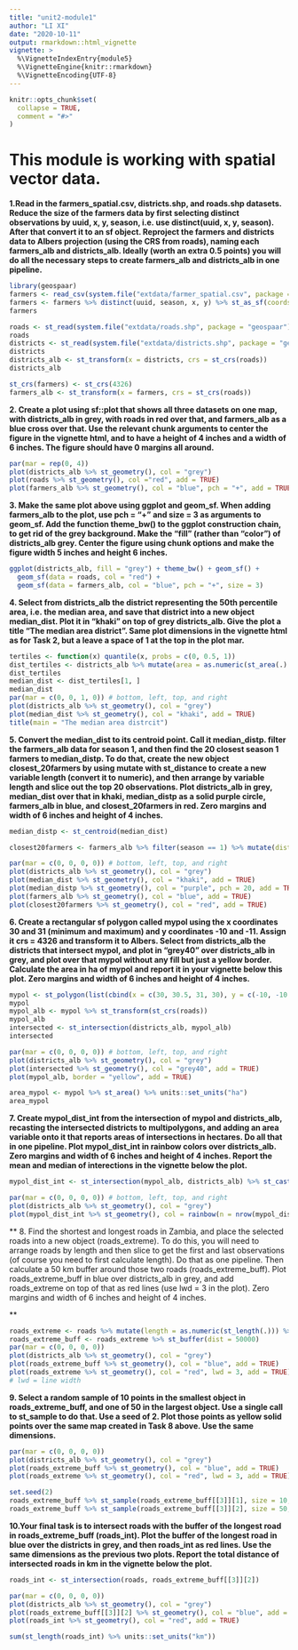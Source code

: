 ```yaml
---
title: "unit2-module1"
author: "LI XI"
date: "2020-10-11"
output: rmarkdown::html_vignette
vignette: >
  %\VignetteIndexEntry{module5}
  %\VignetteEngine{knitr::rmarkdown}
  %\VignetteEncoding{UTF-8}
---
```


```r
knitr::opts_chunk$set(
  collapse = TRUE,
  comment = "#>"
)
```

# This module is working with spatial vector data. 

**
1.Read in the farmers_spatial.csv, districts.shp, and roads.shp datasets. Reduce the size of the farmers data by first selecting distinct observations by uuid, x, y, season, i.e. use distinct(uuid, x, y, season). After that convert it to an sf object. Reproject the farmers and districts data to Albers projection (using the CRS from roads), naming each farmers_alb and districts_alb. Ideally (worth an extra 0.5 points) you will do all the necessary steps to create farmers_alb and districts_alb in one pipeline.
**
```r
library(geospaar)
farmers <- read_csv(system.file("extdata/farmer_spatial.csv", package = "geospaar")) 
farmers <- farmers %>% distinct(uuid, season, x, y) %>% st_as_sf(coords = c("x", "y"))
farmers

roads <- st_read(system.file("extdata/roads.shp", package = "geospaar"))
roads
districts <- st_read(system.file("extdata/districts.shp", package = "geospaar"))
districts
districts_alb <- st_transform(x = districts, crs = st_crs(roads))
districts_alb

st_crs(farmers) <- st_crs(4326)
farmers_alb <- st_transform(x = farmers, crs = st_crs(roads))
```

**
2. Create a plot using sf::plot that shows all three datasets on one map, with districts_alb in grey, with roads in red over that, and farmers_alb as a blue cross over that. Use the relevant chunk arguments to center the figure in the vignette html, and to have a height of 4 inches and a width of 6 inches. The figure should have 0 margins all around.
**
```r
par(mar = rep(0, 4))
plot(districts_alb %>% st_geometry(), col = "grey")
plot(roads %>% st_geometry(), col ="red", add = TRUE)
plot(farmers_alb %>% st_geometry(), col = "blue", pch = "+", add = TRUE)
```

**
3. Make the same plot above using ggplot and geom_sf. When adding farmers_alb to the plot, use pch = "+" and size = 3 as arguments to geom_sf. Add the function theme_bw() to the ggplot construction chain, to get rid of the grey background. Make the “fill” (rather than “color”) of districts_alb grey. Center the figure using chunk options and make the figure width 5 inches and height 6 inches.
**
```r
ggplot(districts_alb, fill = "grey") + theme_bw() + geom_sf() +
  geom_sf(data = roads, col = "red") + 
  geom_sf(data = farmers_alb, col = "blue", pch = "+", size = 3)

```

**
4. Select from districts_alb the district representing the 50th percentile area, i.e. the median area, and save that district into a new object median_dist. Plot it in “khaki” on top of grey districts_alb. Give the plot a title “The median area district”. Same plot dimensions in the vignette html as for Task 2, but a leave a space of 1 at the top in the plot mar.
**
```r
tertiles <- function(x) quantile(x, probs = c(0, 0.5, 1))
dist_tertiles <- districts_alb %>% mutate(area = as.numeric(st_area(.) / 10^6)) %>% mutate(acls = cut(area, breaks = tertiles(area), include.lowest = TRUE)) %>% group_by(acls) %>% summarize(median_area = median(area))
dist_tertiles
median_dist <- dist_tertiles[1, ]
median_dist
par(mar = c(0, 0, 1, 0)) # bottom, left, top, and right
plot(districts_alb %>% st_geometry(), col = "grey")
plot(median_dist %>% st_geometry(), col = "khaki", add = TRUE)
title(main = "The median area distrcit")
```

**
5. Convert the median_dist to its centroid point. Call it median_distp. filter the farmers_alb data for season 1, and then find the 20 closest season 1 farmers to median_distp. To do that, create the new object closest_20farmers by using mutate with st_distance to create a new variable length (convert it to numeric), and then arrange by variable length and slice out the top 20 observations. Plot districts_alb in grey, median_dist over that in khaki, median_distp as a solid purple circle, farmers_alb in blue, and closest_20farmers in red. Zero margins and width of 6 inches and height of 4 inches. 
**
```r
median_distp <- st_centroid(median_dist)

closest20farmers <- farmers_alb %>% filter(season == 1) %>% mutate(distances = as.numeric(st_distance(. , median_distp))) %>% arrange(distances) %>% slice(1:20)

par(mar = c(0, 0, 0, 0)) # bottom, left, top, and right
plot(districts_alb %>% st_geometry(), col = "grey")
plot(median_dist %>% st_geometry(), col = "khaki", add = TRUE)
plot(median_distp %>% st_geometry(), col = "purple", pch = 20, add = TRUE)
plot(farmers_alb %>% st_geometry(), col = "blue", add = TRUE)
plot(closest20farmers %>% st_geometry(), col = "red", add = TRUE)

```

**
6. Create a rectangular sf polygon called mypol using the x coordinates 30 and 31 (minimum and maximum) and y coordinates -10 and -11. Assign it crs = 4326 and transform it to Albers. Select from districts_alb the districts that intersect mypol, and plot in “grey40” over districts_alb in grey, and plot over that mypol without any fill but just a yellow border. Calculate the area in ha of mypol and report it in your vignette below this plot. Zero margins and width of 6 inches and height of 4 inches.
**
```r
mypol <- st_polygon(list(cbind(x = c(30, 30.5, 31, 30), y = c(-10, -10.5, -11, -10)))) %>% st_sfc %>% st_sf(crs = 4326)
mypol
mypol_alb <- mypol %>% st_transform(st_crs(roads))
mypol_alb
intersected <- st_intersection(districts_alb, mypol_alb)
intersected

par(mar = c(0, 0, 0, 0)) # bottom, left, top, and right
plot(districts_alb %>% st_geometry(), col = "grey")
plot(intersected %>% st_geometry(), col = "grey40", add = TRUE)
plot(mypol_alb, border = "yellow", add = TRUE)

area_mypol <- mypol %>% st_area() %>% units::set_units("ha")
area_mypol

```

**
7. Create mypol_dist_int from the intersection of mypol and districts_alb, recasting the intersected districts to multipolygons, and adding an area variable onto it that reports areas of intersections in hectares. Do all that in one pipeline. Plot mypol_dist_int in rainbow colors over districts_alb. Zero margins and width of 6 inches and height of 4 inches. Report the mean and median of interections in the vignette below the plot.
**
```r
mypol_dist_int <- st_intersection(mypol_alb, districts_alb) %>% st_cast() %>% mutate(area = as.numeric(units::set_units(st_area(.), "ha")))

par(mar = c(0, 0, 0, 0)) # bottom, left, top, and right
plot(districts_alb %>% st_geometry(), col = "grey")
plot(mypol_dist_int %>% st_geometry(), col = rainbow(n = nrow(mypol_dist_int)), add = TRUE)
```

**
8. Find the shortest and longest roads in Zambia, and place the selected roads into a new object (roads_extreme). To do this, you will need to arrange roads by length and then slice to get the 
first and last observations (of course you need to first calculate length). Do that as one pipeline. Then calculate a 50 km buffer around those two roads (roads_extreme_buff). Plot roads_extreme_buff in blue over districts_alb in grey, and add roads_extreme on top of that as red lines (use lwd = 3 in the plot). Zero margins and width of 6 inches and height of 4 inches.

**
```r
roads_extreme <- roads %>% mutate(length = as.numeric(st_length(.))) %>% arrange(length) %>% slice(1, length(length))
roads_extreme_buff <- roads_extreme %>% st_buffer(dist = 50000) 
par(mar = c(0, 0, 0, 0))
plot(districts_alb %>% st_geometry(), col = "grey")
plot(roads_extreme_buff %>% st_geometry(), col = "blue", add = TRUE)
plot(roads_extreme %>% st_geometry(), col = "red", lwd = 3, add = TRUE) 
# lwd = line width
```

**
9. Select a random sample of 10 points in the smallest object in roads_extreme_buff, and one of 50 in the largest object. Use a single call to st_sample to do that. Use a seed of 2. Plot those points as yellow solid points over the same map created in Task 8 above. Use the same dimensions.
**

```r
par(mar = c(0, 0, 0, 0))
plot(districts_alb %>% st_geometry(), col = "grey")
plot(roads_extreme_buff %>% st_geometry(), col = "blue", add = TRUE)
plot(roads_extreme %>% st_geometry(), col = "red", lwd = 3, add = TRUE) 

set.seed(2)
roads_extreme_buff %>% st_sample(roads_extreme_buff[[3]][1], size = 10, exact = TRUE) %>% plot(col = "yellow", pch = 20, add = TRUE)
roads_extreme_buff %>% st_sample(roads_extreme_buff[[3]][2], size = 50, exact = TRUE) %>% plot(col = "yellow", pch = 20, add = TRUE)
```

**
10.Your final task is to intersect roads with the buffer of the longest road in roads_extreme_buff (roads_int). Plot the buffer of the longest road in blue over the districts in grey, and then roads_int as red lines. Use the same dimensions as the previous two plots. Report the total distance of intersected roads in km in the vignette below the plot.
**
```r
roads_int <- st_intersection(roads, roads_extreme_buff[[3]][2])

par(mar = c(0, 0, 0, 0))
plot(districts_alb %>% st_geometry(), col = "grey")
plot(roads_extreme_buff[[3]][2] %>% st_geometry(), col = "blue", add = TRUE)
plot(roads_int %>% st_geometry(), col = "red", add = TRUE) 

sum(st_length(roads_int) %>% units::set_units("km"))

```

